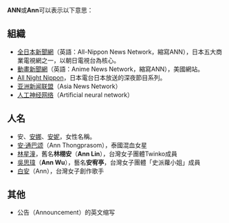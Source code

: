 '''ANN'''或'''Ann'''可以表示以下意思：

== 組織 ==
*[[全日本新聞網|全日本新聞網]]（英語：All-Nippon News Network，縮寫ANN），日本五大商業電視網之一，以朝日電視台為核心。
*[[動畫新聞網|動畫新聞網]]（英語：Anime News Network，縮寫ANN），美國網站。
*[[All_Night_Nippon|All Night Nippon]]，日本電台日本放送的深夜節目系列。
*[[亚洲新闻联盟|亚洲新闻联盟]]（Asia News Network）
*[[人工神经网络|人工神经网络]]（Artificial neural network）

==人名==
*安、[[安娜|安娜]]、[[安妮|安妮]]，女性名稱。
*[[安·通巴颂|安·通巴颂]]（Ann Thongprasom），泰國混血女星
*[[林星潼|林星潼]]，舊名'''林栩安'''（'''Ann Lin'''），台灣女子團體Twinko成員
*[[吳思顏|吳思瑋]]（'''Ann Wu'''），藝名'''安宥亭'''，台灣女子團體「史派蘿小姐」成員 
*[[白安|白安]]（Ann），台灣女子創作歌手

==其他==
*公告（Announcement）的英文缩写 
{{disambig|Cat=三字拉丁字母縮寫消歧義}}